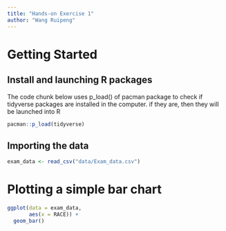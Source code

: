 ```yaml
---
title: "Hands-on Exercise 1"
author: "Wang Ruipeng"
---
```


# Getting Started

## Install and launching R packages

The code chunk below uses p_load() of pacman package to check if tidyverse packages are installed in the computer. if they are, then they will be launched into R

```r
pacman::p_load(tidyverse)
```

## Importing the data

```r
exam_data <- read_csv("data/Exam_data.csv")
```

# Plotting a simple bar chart

```r
ggplot(data = exam_data,
       aes(x = RACE)) +
  geom_bar()
```
